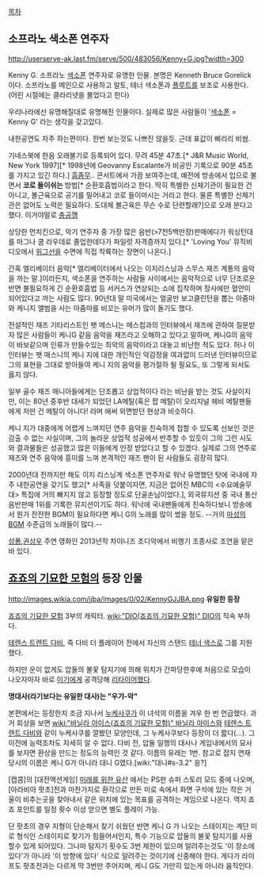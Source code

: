 [[목차]]
== 소프라노 색소폰 연주자 ==
http://userserve-ak.last.fm/serve/500/483056/Kenny+G.jpg?width=300

Kenny G. 소프라노 [[색소폰]] 연주자로 유명한 인물. 본명은 Kenneth Bruce Gorelick이다. 소프라노를 메인으로 사용하고 알토, 테너 색소폰과 [[플루트]]를 보조로 사용한다. (어린 시절에는 클라리넷을 불었다고 한다)

우리나라에선 유명해질대로 유명해진 인물이다. 실제로 많은 사람들이 '[[색소폰]] = Kenny G' 라는 생각을 갖고있다.

{{{#!html
<iframe width="600" height="400" src="//www.youtube.com/embed/LPtgdvlr-pM?list=PL0VUaqlH-m46ipIZ7ARfkWtplitMlO4U0" frameborder="0" allowfullscreen></iframe>
}}}

내한공연도 자주 하는편이다. 한번 보는것도 나쁘진 않을듯. 근데 표값이 삐리리 비쌈.

기네스북에 한음 오래불기로 등록되어 있다. 무려 45분 47초.[* J&R Music World, New York 1997][* 1998년에 Geovanny Escalante가 비공인 기록으로 90분 45초를 가지고 있긴 하다.] [[흠좀무]].. 콘서트에서 가끔 보여주는데, 예전에 방송에서 입으로 불면서 '''코로 들이쉬는''' 방법[* 순환호흡법이라고 한다. 딱히 특별한 신체기관이 필요한 건 아니고, 볼근육으로 공기를 밀어내고 코로 들이마시는 거라고 한다. 물론 특별한 신체기관은 없어도 노력은 필요하다. 도대체 볼근육은 무슨 수로 단련할래?]으로 오래 분다고 했다. 이거야말로 [[충공깽]]

상당한 먼치킨으로, 악기 연주자 중 가장 많은 음반(>7천5백만장)판매에다가 워싱턴대를 마그나 쿰 라우데로 졸업한데다가 파일럿 자격증까지 있다.[* 'Loving You' 뮤직비디오에서 [[위그선]]을 수면에 직접 착륙하는 장면이 나온다.] 

간혹 엘리베이터 음악[* 엘리베이터에서 나오는 이지리스닝과 스무스 재즈 계통의 음악을 까는 말.]이라든지, 색소폰을 연주하는 사람들 사이에서는 음악적으로 너무 단조로운 반면 불필요하게 긴 순환호흡법 등 서커스가 연상되는 쇼에 집착하며 장사에만 혈안이 되어있다고 까는 사람도 많다. 90년대 말 미국에서는 얼굴만 보고클린턴을 뽑는 아줌마와 케니지 앨범을 사는 아줌마를 비꼬는 유머가 많이 돌기도 했다. 

전설적인 재즈 기타리스트인 팻 메스니는 메스컴과의 인터뷰에서 재즈에 관하여 질문받자 많은 사람들이 케니G 같음 음악을 재즈라고 오해하고 있다고 말하며, 케니G의 음악이 바보같으며 인류가 만들수있는 최악의 음악이라고 대놓고 비난한 적도 있다. 
허나 이 인터뷰는 팻 매스니의 케니 지에 대한 개인적인 악감정을 여과없이 드러낸 인터뷰이므로 그의 표현을 그대로 받아들여 케니 지의 음악을 평가절하 될 필요도, 또 그렇게 되서도 옳지 않다. 

일부 골수 재즈 매니아들에게는 단조롭고 상업적이다 라는 비난을 받는 것도 사실이지만, 이는 80년 중후반 대세가 되었던 LA메탈(혹은 팝 메탈)이 오리지널 헤비 메탈팬들에게 저딴 건 메탈이 아니다! 라며 애써 외면받던 현상과 비슷하다. 

케니 지가 대중에게 어렵게 느껴지던 연주 음악을 친숙하게 접할 수 있도록 선보인 것은 감출 수 없는 사실이며,
그의 놀라운 상업적 성공에서 반추할 수 있듯이 그의 그런 시도와 결과물들은 성공했고 많은 이들에게 인정 받았다고 할 수 있겠다.
실제로 그의 연주로 재즈와 연주 음악에 흥미를 느껴 본격적인 재즈 팬이 된 사람들도 굉장히 많다.

2000년대 전까지만 해도 이지 리스닝계 색소폰 연주자로 워낙 유명했던 탓에 국내에 자주 내한공연을 갖기도 했고[* 사족을 덧붙이자면, 지금은 없어진 MBC의 <수요예술무대> 특집에 거의 빠지지 않고 등장할 정도로 단골손님이었다.], 외국뮤지션 중 국내 통산 음반판매 1위를 기록한 뮤지션이기도 하다. 워낙에 국내팬들에게 친숙하다보니 방송에서 뭔가 잔잔한 BGM이 필요하다면 케니 G의 노래를 많이 썼을 정도. --거의 [[마성의 BGM]] 수준급의 노래들이 많다.--

[[성룡]],[[권상우]] 주연 영화인 2013년작 차이니즈 조디악에서 비행기 조종사로 조연을 맡은 바 있다.

== [[죠죠의 기묘한 모험]]의 등장 인물 ==
http://images.wikia.com/jjba/images/0/02/KennyGJJBA.png
'''유일한 등장'''

[[죠죠의 기묘한 모험]] 3부의 캐릭터. [[wiki:"DIO(죠죠의 기묘한 모험)" DIO]]의 직속 부하다. 

[[테렌스 트렌트 다비]], 즉 다비 더 플레이어 전에서 자신의 스탠드 [[테너 색스]]로 그를 지원했다.

하지만 운이 없게도 압둘의 불꽃 탐지기에 의해 위치가 간파당한후에 처음으로 모습이 나오자마자 바로 [[이기]]에게 공격당해 [[리타이어]]했다.

'''명대사(라기보다는 유일한 대사)는 "우갸-악" '''

본편에서는 등장한지 조금 지나서 [[누케사쿠]]가 이 녀석의 이름을 겨우 한 번 언급했다. 과거 회상을 보면 [[wiki:"바닐라 아이스(죠죠의 기묘한 모험)" 바닐라 아이스]]와 [[테렌스 트렌트 다비]]와 같이 누케사쿠를 깔봤던 모양인데, 그 누케사쿠보다 등장이 더 짧다(…). 그 이전에 능력조차도 자세히 알 수 없다. 다비 전, 압둘 일행의 대사나 게임내에서의 묘사를 보자면 환상을 만드는 정도의 능력인 것 같다. 이름의 유래는 1번. 참고로 잡지 연재 당시의 이름은 케니 G가 아니라 대니 G였다.[wiki:"대니#s-3.2" 응?]

[캡콤]의 [대전액션게임] [[미래를 위한 유산]] 에서는 PS판 슈퍼 스토리 모드 중에 나오며, [아라비아 팟초]전과 마찬가지로 환각으로 만든 미로 속에서 화면 구석에 있는 작은 거울이 비추는곳을 찾아내서 같은 위치에 있는 목표를 공격하는 게임으로 나온다. 역지 죠죠 포인트를 일정 횟수 이상 얻으면 별도 플레이 가능. 

단 팟초의 경우 지형이 단순해서 찾기 쉬웠던 반면 케니 G 가 나오는 스테이지는 계단 미로 형식인 스테이지로 찾기가 힘들어서인지, 특수 기능으로 압둘의 불꽃 탐지기를 사용할수 있게 되어있다. 그나마 탐지기 횟수도 3번 제한이 있으며 알려주는것도 '이 장소에 있다'가 아니라 '이 방향에 있다' 식으로 알려주는 것이기에 신중해야 한다. 게다가 라이프도 팟초전과는 다르게 딱 3번만 주어지며, 케니 G도 가만히 있는게 아니라 움직인다.
